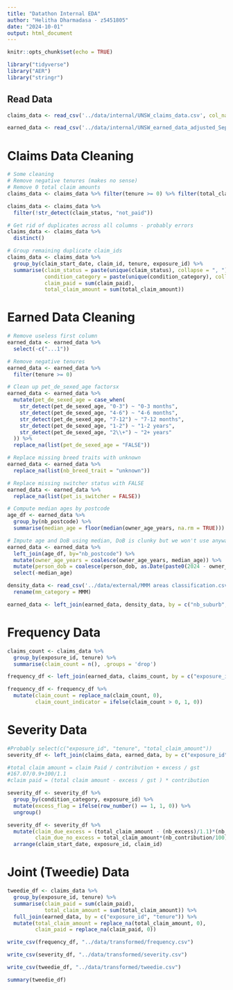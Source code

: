 ```yaml
---
title: "Datathon Internal EDA"
author: "Helitha Dharmadasa - z5451805"
date: "2024-10-01"
output: html_document
---
```


```r
knitr::opts_chunk$set(echo = TRUE)
```

```r
library("tidyverse")
library("AER")
library("stringr")
```

## Read Data

```r
claims_data <- read_csv('../data/internal/UNSW_claims_data.csv', col_names = TRUE)

earned_data <- read_csv('../data/internal/UNSW_earned_data_adjusted_Sep27.csv', col_names = TRUE)
```
# Claims Data Cleaning

```r
# Some cleaning
# Remove negative tenures (makes no sense)
# Remove 0 total claim amounts
claims_data <- claims_data %>% filter(tenure >= 0) %>% filter(total_claim_amount > 0)

claims_data <- claims_data %>%
  filter(!str_detect(claim_status, "not_paid"))

# Get rid of duplicates across all columns - probably errors
claims_data <- claims_data %>%
  distinct()

# Group remaining duplicate claim_ids
claims_data <- claims_data %>%
  group_by(claim_start_date, claim_id, tenure, exposure_id) %>%
  summarise(claim_status = paste(unique(claim_status), collapse = ", "),
            condition_category = paste(unique(condition_category), collapse = ", "),  
            claim_paid = sum(claim_paid),
            total_claim_amount = sum(total_claim_amount))
```

# Earned Data Cleaning

```r
# Remove useless first column
earned_data <- earned_data %>%
  select(-c("...1"))

# Remove negative tenures
earned_data <- earned_data %>%
  filter(tenure >= 0)

# Clean up pet_de_sexed_age factorsx
earned_data <- earned_data %>%
  mutate(pet_de_sexed_age = case_when(
    str_detect(pet_de_sexed_age, "0-3") ~ "0-3 months",
    str_detect(pet_de_sexed_age, "4-6") ~ "4-6 months",
    str_detect(pet_de_sexed_age, "7-12") ~ "7-12 months",
    str_detect(pet_de_sexed_age, "1-2") ~ "1-2 years",
    str_detect(pet_de_sexed_age, "2\\+") ~ "2+ years"
  )) %>%
  replace_na(list(pet_de_sexed_age = "FALSE"))

# Replace missing breed traits with unknown
earned_data <- earned_data %>%
  replace_na(list(nb_breed_trait = "unknown"))

# Replace missing switcher status with FALSE
earned_data <- earned_data %>%
  replace_na(list(pet_is_switcher = FALSE))

# Compute median ages by postcode
age_df <- earned_data %>%
  group_by(nb_postcode) %>%
  summarise(median_age = floor(median(owner_age_years, na.rm = TRUE)))

# Impute age and DoB using median, DoB is clunky but we won't use anyway
earned_data <- earned_data %>%
  left_join(age_df, by="nb_postcode") %>%
  mutate(owner_age_years = coalesce(owner_age_years, median_age)) %>%
  mutate(person_dob = coalesce(person_dob, as.Date(paste0(2024 - owner_age_years, "-01-01")))) %>%
  select(-median_age)
```


```r
density_data <- read_csv('../data/external/MMM areas classification.csv') %>%
  rename(mm_category = MMM)

earned_data <- left_join(earned_data, density_data, by = c("nb_suburb", "nb_postcode", "nb_state"))
```


# Frequency Data

```r
claims_count <- claims_data %>% 
  group_by(exposure_id, tenure) %>% 
  summarise(claim_count = n(), .groups = 'drop')

frequency_df <- left_join(earned_data, claims_count, by = c("exposure_id", "tenure"))

frequency_df <- frequency_df %>%
  mutate(claim_count = replace_na(claim_count, 0),
         claim_count_indicator = ifelse(claim_count > 0, 1, 0))
```

# Severity Data

```r
#Probably select(c("exposure_id", "tenure", "total_claim_amount"))
severity_df <- left_join(claims_data, earned_data, by = c("exposure_id", "tenure"))

#total claim amount = claim Paid / contribution + excess / gst
#167.07/0.9+100/1.1
#claim paid = (total claim amount - excess / gst ) * contribution

severity_df <- severity_df %>%
  group_by(condition_category, exposure_id) %>%
  mutate(excess_flag = ifelse(row_number() == 1, 1, 0)) %>%
  ungroup()

severity_df <- severity_df %>% 
  mutate(claim_due_excess = (total_claim_amount - (nb_excess)/1.1)*(nb_contribution/100),
         claim_due_no_excess = total_claim_amount*(nb_contribution/100)) %>%
  arrange(claim_start_date, exposure_id, claim_id) 
```


# Joint (Tweedie) Data

```r
tweedie_df <- claims_data %>% 
  group_by(exposure_id, tenure) %>%
  summarise(claim_paid = sum(claim_paid),
            total_claim_amount = sum(total_claim_amount)) %>%
  full_join(earned_data, by = c("exposure_id", "tenure")) %>%
  mutate(total_claim_amount = replace_na(total_claim_amount, 0),
         claim_paid = replace_na(claim_paid, 0))
```

```r
write_csv(frequency_df, "../data/transformed/frequency.csv")

write_csv(severity_df, "../data/transformed/severity.csv")

write_csv(tweedie_df, "../data/transformed/tweedie.csv")
```


```r
summary(tweedie_df)
```
